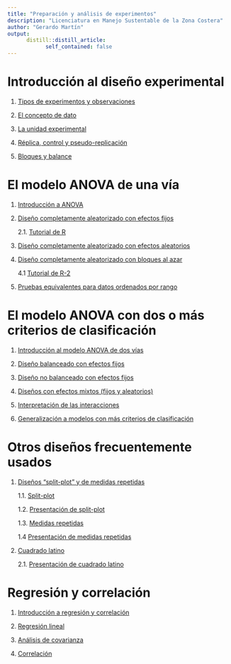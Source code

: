 ```yaml
---
title: "Preparación y análisis de experimentos"
description: "Licenciatura en Manejo Sustentable de la Zona Costera"
author: "Gerardo Martín"
output:
      distill::distill_article:
            self_contained: false
---
```


# Introducción al diseño experimental

1. [Tipos de experimentos y observaciones](Unidad 1-Introducción/Tipo-exper-observ.html)

2. [El concepto de dato](Unidad 1-Introducción/Concepto-dato.html)

3. [La unidad experimental](Unidad 1-Introducción/Unidad-exper.html)

4. [Réplica, control y pseudo-replicación](Unidad 1-Introducción/Replica-control.html)

5. [Bloques y balance](Unidad 1-Introducción/Bloques-balance.html)

# El modelo ANOVA de una vía

1. [Introducción a ANOVA](Unidad 2-ANOVA I/ANOVA-I.html)

2. [Diseño completamente aleatorizado con efectos fijos](Unidad 2-ANOVA I/Diseño-aleat-fijos.html)

      2.1. [Tutorial de R](Unidad 2-ANOVA I/Tutorial-R.html)

3. [Diseño completamente aleatorizado con efectos aleatorios](Unidad 2-ANOVA I/Diseño-efect-aleat.html)

4. [Diseño completamente aleatorizado con bloques al azar](Unidad 2-ANOVA I/Bloques-aleatorios.html)

      4.1 [Tutorial de R-2](Unidad 2-ANOVA I/Tutorial-R-2.html)

5. [Pruebas equivalentes para datos ordenados por rango](Unidad 2-ANOVA I/Kruskal-Wallis.html)

# El modelo ANOVA con dos o más criterios de clasificación

1. [Introducción al modelo ANOVA de dos vías](Unidad 3-ANOVA II/ANOVA-II.html)

2. [Diseño balanceado con efectos fijos](Unidad 3-ANOVA II/Diseño-balance-fijos.html)

3. [Diseño no balanceado con efectos fijos](Unidad 3-ANOVA II/Diseño-no-balance-fijos.html)

4. [Diseños con efectos mixtos (fijos y aleatorios)](Unidad 3-ANOVA II/Diseño-efectos-mixtos.html)

5. [Interpretación de las interacciones](Unidad 3-ANOVA II/Interpretacion-interacciones.html)

6. [Generalización a modelos con más criterios de clasificación](Unidad 3-ANOVA II/Generalizacion-disenos-factoriales.html)

# Otros diseños frecuentemente usados

1. [Diseños "split-plot" y de medidas repetidas](Unidad 4-Otros disenos/Split-medidas.html)

      1.1. [Split-plot](Unidad 4-Otros disenos/Split-plot.html)

      1.2. [Presentación de split-plot](Unidad 4-Otros disenos/Split-plot-slides.html)
            
      1.3. [Medidas repetidas](Unidad 4-Otros disenos/Medidas-repetidas.html)
      
      1.4 [Presentación de medidas repetidas](Unidad 4-Otros disenos/Medidas-slides.html)

2. [Cuadrado latino](Unidad 4-Otros disenos/Cuadrado-latino.html)

      2.1. [Presentación de cuadrado latino](Unidad 4-Otros disenos/Cuadrado-vent-lim-slides.html)

# Regresión y correlación

1. [Introducción a regresión y correlación](Unidad 5-Regresion correlacion/Introduccion.html)

2. [Regresión lineal](Unidad 5-Regresion correlacion/Regresion.html)

3. [Análisis de covarianza](Unidad 5-Regresion/ANCOVA.html)

4. [Correlación](Unidad 5-Regresion/Correlacion.html)